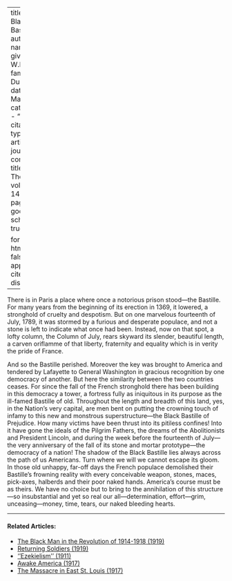 
---
title: 'The Black Bastille'
author:
  - name:
      given: W.E.B.
      family: Du Bois
date: Mar. 1917
categories: 
  - ""
citation: 
  type: article-journal
  container-title: The Crisis
  volume: 14
  issue: 5
  page: 217
google-scholar: true

format:
  html:
    toc: false
    appendix-cite-as: display
---



There is in Paris a place where once a notorious prison stood---the Bastille. For many years from the beginning of its erection in 1369, it lowered, a stronghold of cruelty and despotism. But on one marvelous fourteenth of July, 1789, it was stormed by a furious and desperate populace, and not a stone is left to indicate what once had been. Instead, now on that spot, a lofty column, the Column of July, rears skyward its slender, beautiful length, a carven oriflamme of that liberty, fraternity and equality which is in verity the pride of France.

And so the Bastille perished. Moreover the key was brought to America and tendered by Lafayette to General Washington in gracious recognition by one democracy of another. But here the similarity between the two countries ceases. For since the fall of the French stronghold there has been building in this democracy a tower, a fortress fully as iniquitous in its purpose as the ill-famed Bastille of old. Throughout the length and breadth of this land, yes, in the Nation's very capital, are men bent on putting the crowning touch of infamy to this new and monstrous superstructure---the Black Bastille of Prejudice. How many victims have been thrust into its pitiless confines! Into it have gone the ideals of the Pilgrim Fathers, the dreams of the Abolitionists and President Lincoln, and during the week before the fourteenth of July---the very anniversary of the fall of its stone and mortar prototype---the democracy of a nation! The shadow of the Black Bastille lies always across the path of us Americans. Turn where we will we cannot escape its gloom. In those old unhappy, far-off days the French populace demolished their Bastille's frowning reality with every conceivable weapon, stones, maces, pick-axes, halberds and their poor naked hands. America's course must be as theirs. We have no choice but to bring to the annihilation of this structure---so insubstantial and yet so real our all---determination, effort---grim, unceasing---money, time, tears, our naked bleeding hearts.

<!-- Similar articles start here -->

<hr>
#### Related Articles:

* [The Black Man in the Revolution of 1914-1918 (1919)](/Volumes/17/05/the_black_man_in_the_revolution_of_1914_1918.html)
* [Returning Soldiers (1919)](/Volumes/18/01/returning_soldiers.html)
* [''Ezekielism'' (1911)](/Volumes/03/01/ezekielism.html)
* [Awake America (1917)](/Volumes/14/05/awake_america.html)
* [The Massacre in East St. Louis (1917)](/Volumes/14/05/massacre_of_east_st_louis_copy.html)

<!-- Similar articles end here -->